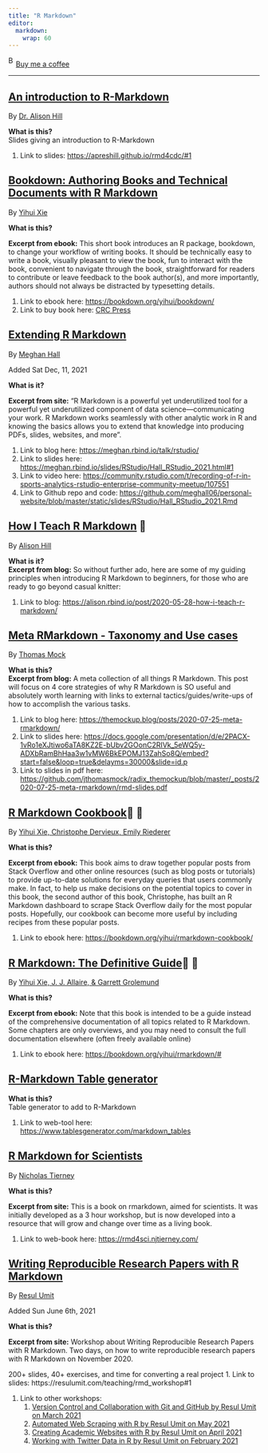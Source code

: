 ```yaml
---
title: "R Markdown"
editor: 
  markdown: 
    wrap: 60
---
```


<link href="https://fonts.googleapis.com/css?family=Cookie" rel="stylesheet"><a class="bmc-button" target="_blank" href="https://www.buymeacoffee.com/JoscelinRocha">![Buy
me a
coffee](https://cdn.buymeacoffee.com/buttons/bmc-new-btn-logo.svg){alt="Buy me a coffee"
width="15" height="21"}Buy me a coffee</a>

------------------------------------------------------------

## [An introduction to R-Markdown](https://apreshill.github.io/rmd4cdc/#1)

By [Dr. Alison Hill](https://apreshill.github.io/rmd4cdc/#1)

**What is this?**\
Slides giving an introduction to R-Markdown

1.  Link to slides: <https://apreshill.github.io/rmd4cdc/#1>

## [Bookdown: Authoring Books and Technical Documents with R Markdown](https://bookdown.org/yihui/bookdown/)

By [Yihui Xie](https://bookdown.org/yihui/bookdown/)

**What is this?**

**Excerpt from ebook:** This short book introduces an R
package, bookdown, to change your workflow of writing books.
It should be technically easy to write a book, visually
pleasant to view the book, fun to interact with the book,
convenient to navigate through the book, straightforward for
readers to contribute or leave feedback to the book
author(s), and more importantly, authors should not always
be distracted by typesetting details.

1.  Link to ebook here:
    <https://bookdown.org/yihui/bookdown/>
2.  Link to buy book here: [CRC
    Press](https://www.routledge.com/bookdown-Authoring-Books-and-Technical-Documents-with-R-Markdown/Xie/p/book/9781138700109?utm_source=crcpress.com&utm_medium=referral)

## [Extending R Markdown](https://meghan.rbind.io/talk/rstudio/)

By [Meghan Hall](https://meghan.rbind.io/talk/rstudio/)

Added Sat Dec, 11, 2021

**What is it?**

**Excerpt from site:** "R Markdown is a powerful yet
underutilized tool for a powerful yet underutilized
component of data science---communicating your work. R
Markdown works seamlessly with other analytic work in R and
knowing the basics allows you to extend that knowledge into
producing PDFs, slides, websites, and more".

1.  Link to blog here:
    <https://meghan.rbind.io/talk/rstudio/>
2.  Link to slides here:
    <https://meghan.rbind.io/slides/RStudio/Hall_RStudio_2021.html#1>
3.  Link to video here:
    <https://community.rstudio.com/t/recording-of-r-in-sports-analytics-rstudio-enterprise-community-meetup/107551>
4.  Link to Github repo and code:
    <https://github.com/meghall06/personal-website/blob/master/static/slides/RStudio/Hall_RStudio_2021.Rmd>

## [How I Teach R Markdown](https://alison.rbind.io/post/2020-05-28-how-i-teach-r-markdown/) 💯

By [Alison
Hill](https://alison.rbind.io/post/2020-05-28-how-i-teach-r-markdown/)

**What is it?**\
**Excerpt from blog:** So without further ado, here are some
of my guiding principles when introducing R Markdown to
beginners, for those who are ready to go beyond casual
knitter:

1.  Link to blog:
    <https://alison.rbind.io/post/2020-05-28-how-i-teach-r-markdown/>

## [Meta RMarkdown - Taxonomy and Use cases](https://themockup.blog/posts/2020-07-25-meta-rmarkdown/)

By [Thomas
Mock](https://themockup.blog/posts/2020-07-25-meta-rmarkdown/)

**What is this?**\
**Excerpt from blog:** A meta collection of all things R
Markdown. This post will focus on 4 core strategies of why R
Markdown is SO useful and absolutely worth learning with
links to external tactics/guides/write-ups of how to
accomplish the various tasks.

1.  Link to blog here:
    <https://themockup.blog/posts/2020-07-25-meta-rmarkdown/>
2.  Link to slides here:
    <https://docs.google.com/presentation/d/e/2PACX-1vRo1eXJtiwo6aTA8KZ2E-bUbv2GOonC2RIVk_5eWQ5y-ADXbRamBhHaa3w1vMW6BkEPOMJ13ZahSo8Q/embed?start=false&loop=true&delayms=30000&slide=id.p>
3.  Link to slides in pdf here:
    <https://github.com/jthomasmock/radix_themockup/blob/master/_posts/2020-07-25-meta-rmarkdown/rmd-slides.pdf>

## [R Markdown Cookbook](https://bookdown.org/yihui/rmarkdown-cookbook/)💯 💯

By [Yihui Xie, Christophe Dervieux, Emily
Riederer](https://bookdown.org/yihui/rmarkdown-cookbook/)

**What is this?**

**Excerpt from ebook:** This book aims to draw together
popular posts from Stack Overflow and other online resources
(such as blog posts or tutorials) to provide up-to-date
solutions for everyday queries that users commonly make. In
fact, to help us make decisions on the potential topics to
cover in this book, the second author of this book,
Christophe, has built an R Markdown dashboard to scrape
Stack Overflow daily for the most popular posts. Hopefully,
our cookbook can become more useful by including recipes
from these popular posts.

1.  Link to ebook here:
    <https://bookdown.org/yihui/rmarkdown-cookbook/>

## [R Markdown: The Definitive Guide](https://bookdown.org/yihui/rmarkdown/#)💯 💯

By [Yihui Xie, J. J. Allaire, & Garrett
Grolemund](https://bookdown.org/yihui/rmarkdown/#)

**What is this?**

**Excerpt from ebook:** Note that this book is intended to
be a guide instead of the comprehensive documentation of all
topics related to R Markdown. Some chapters are only
overviews, and you may need to consult the full
documentation elsewhere (often freely available online)

1.  Link to ebook here:
    <https://bookdown.org/yihui/rmarkdown/#>

## [R-Markdown Table generator](https://www.tablesgenerator.com/markdown_tables)

**What is this?**\
Table generator to add to R-Markdown

1.  Link to web-tool here:
    <https://www.tablesgenerator.com/markdown_tables>

## [R Markdown for Scientists](https://rmd4sci.njtierney.com/)

By [Nicholas Tierney](https://rmd4sci.njtierney.com/)

**What is this?**

**Excerpt from site:** This is a book on rmarkdown, aimed
for scientists. It was initially developed as a 3 hour
workshop, but is now developed into a resource that will
grow and change over time as a living book.

1.  Link to web-book here: <https://rmd4sci.njtierney.com/>

## [Writing Reproducible Research Papers with R Markdown](https://resulumit.com/teaching/rmd_workshop#1)

By [Resul
Umit](https://resulumit.com/teaching/rmd_workshop#1)

Added Sun June 6th, 2021

**What is this?**

**Excerpt from site:** Workshop about Writing Reproducible
Research Papers with R Markdown. Two days, on how to write
reproducible research papers with R Markdown on November
2020.

200+ slides, 40+ exercises, and time for converting a real
project 1. Link to slides:
https://resulumit.com/teaching/rmd_workshop#1

1.  Link to other workshops:
    1.  [Version Control and Collaboration with Git and
        GitHub by Resul Umit on March
        2021](https://resulumit.com/teaching/git_workshop.html#1)
    2.  [Automated Web Scraping with R by Resul Umit on May
        2021](https://resulumit.com/teaching/scrp_workshop.html#1)
    3.  [Creating Academic Websites with R by Resul Umit on
        April
        2021](https://resulumit.com/teaching/rbd_workshop.html#1)
    4.  [Working with Twitter Data in R by Resul Umit on
        February
        2021](https://resulumit.com/teaching/twtr_workshop.html#1)
